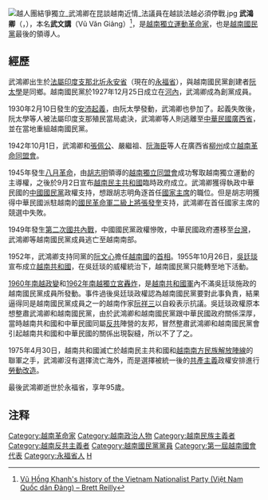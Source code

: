 [[File:越人團結爭獨立_武鴻卿在昆談越南近情_法議員在越談法越必須停戰.jpg|thumb]]
'''武鴻卿'''（{{lang-vi|Vũ Hồng Khanh}}，{{bd|1898年||1993年|11月14日}}），本名'''武文講'''（Vũ Văn Giảng）<ref>[https://brettmreilly.com/2017/03/02/vu-hong-khanhs-history-of-the-vietnamese-nationalist-party-viet-nam-quoc-dan-dang/ Vũ Hồng Khanh's history of the Vietnam Nationalist Party (Việt Nam Quốc dân Đảng) – Brett Reilly]</ref>，是[[越南獨立運動|越南獨立運動]][[革命家|革命家]]，也是[[越南國民黨|越南國民黨]]最後的領導人。

==經歷==
武鴻卿出生於[[法屬印度支那|法屬印度支那]][[北圻|北圻]][[永安省|永安省]]（現在的[[永福省|永福省]]），與越南國民黨創建者[[阮太學|阮太學]]是同鄉。越南國民黨於1927年12月25日成立在[[河內|河內]]，武鴻卿成為創黨成員。

1930年2月10日發生的[[安沛起義|安沛起義]]，由阮太學發動，武鴻卿也參加了。起義失敗後，阮太學等人被法屬印度支那殖民當局處決，武鴻卿等人則逃離至[[中華民國|中華民國]][[廣西省_(中華民國)|廣西省]]，並在當地重組越南國民黨。

1942年10月1日，武鴻卿和[[張佩公|張佩公]]、嚴繼祖、[[阮海臣|阮海臣]]等人在廣西省[[柳州|柳州]]成立[[越南革命同盟會|越南革命同盟會]]。

1945年發生[[八月革命|八月革命]]，由[[胡志明|胡志明]]領導的[[越南獨立同盟會|越南獨立同盟會]]成功奪取越南獨立運動的主導權，之後於9月2日宣布[[越南民主共和國|越南民主共和國]]臨時政府成立。武鴻卿獲得執政中華民國的[[中國國民黨|中國國民黨]]政權支持，想跟胡志明角逐首任[[國家主席|國家主席]]的職位。但是胡志明獲得中華民國派駐越南的[[國民革命軍|國民革命軍]][[二級上將|二級上將]][[張發奎|張發奎]]支持，武鴻卿在首任國家主席的競選中失敗。

1949年發生[[第二次國共內戰|第二次國共內戰]]，中國國民黨政權慘敗，中華民國政府遷移至[[台灣|台灣]]，武鴻卿等越南國民黨成員逃亡至越南南部。

1952年，武鴻卿支持同黨的[[阮文心|阮文心]]擔任[[越南國|越南國]]的[[首相|首相]]。1955年10月26日，[[吳廷琰|吳廷琰]]宣布成立[[越南共和國|越南共和國]]，在吳廷琰的威權統治下，越南國民黨只能轉至地下活動。

[[1960年南越政變|1960年南越政變]]和[[1962年南越獨立宮轟炸|1962年南越獨立宮轟炸]]，是[[越南共和國軍|越南共和國軍]]內不滿吳廷琰施政的越南國民黨成員所發動。事件過後吳廷琰政權認為越南國民黨要對此事負責，結果逼得同是越南國民黨成員之一的越南作家[[阮祥三|阮祥三]]以自殺表示抗議。吳廷琰政權原本想整肅武鴻卿和越南國民黨，由於武鴻卿和越南國民黨跟中華民國政府關係深厚，當時越南共和國和中華民國同屬[[反共|反共]]陣營的友邦，冒然整肅武鴻卿和越南國民黨會引起越南共和國和中華民國的關係出現裂縫，所以不了了之。

1975年4月30日，越南共和國滅亡於越南民主共和國和[[越南南方民族解放陣線|越南南方民族解放陣線]]的聯軍之手，武鴻卿沒有選擇流亡海外，而是選擇被統一後的[[共產主義|共產主義]]政權安排進行[[勞動改造|勞動改造]]。

最後武鴻卿逝世於永福省，享年95歲。

==注释==
{{reflist}}

{{越南獨立運動}}
{{DEFAULTSORT:V}}

[[Category:越南革命家|Category:越南革命家]]
[[Category:越南政治人物|Category:越南政治人物]]
[[Category:越南民族主義者|Category:越南民族主義者]]
[[Category:越南反共主義者|Category:越南反共主義者]]
[[Category:越南國民黨黨員|Category:越南國民黨黨員]]
[[Category:第一屆越南國會代表|Category:第一屆越南國會代表]]
[[Category:永福省人|Category:永福省人]]
[[Category:武姓|H]]
